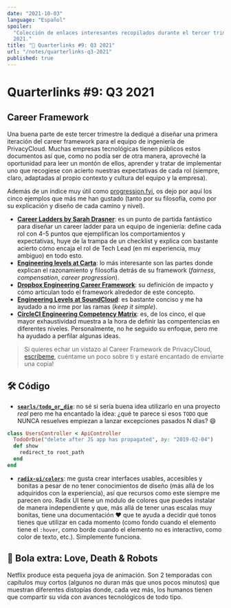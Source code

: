 ```yaml
---
date: "2021-10-03"
language: "Español"
spoiler:
  "Colección de enlaces interesantes recopilados durante el tercer trimestre de
  2021."
title: "🔗 Quarterlinks #9: Q3 2021"
url: "/notes/quarterlinks-q3-2021"
published: true
---
```


# Quarterlinks #9: Q3 2021

## Career Framework

Una buena parte de este tercer trimestre la dediqué a diseñar una primera
iteración del career framework para el equipo de ingeniería de PrivacyCloud.
Muchas empresas tecnológicas tienen públicos estos documentos así que, como no
podía ser de otra manera, aproveché la oportunidad para leer un montón de ellos,
aprender y tratar de implementar uno que recogiese con acierto nuestras
expectativas de cada rol (siempre, claro, adaptadas al propio contexto y cultura
del equipo y la empresa).

Además de un índice muy útil como [progression.fyi][progression.fyi], os dejo
por aquí los cinco ejemplos que más me han gustado (tanto por su filosofía, como
por su explicación y diseño de cada camino y nivel).

- **[Career Ladders by Sarah Drasner][career-ladders]**: es un punto de partida
  fantástico para diseñar un career ladder para un equipo de ingeniería: define
  cada rol con 4-5 puntos que ejemplifican los comportamientos y expectativas,
  huye de la trampa de un checklist y explica con bastante acierto cómo encaja
  el rol de Tech Lead (en mi experiencia, muy ambiguo) en todo esto.
- **[Engineering levels at Carta][carta]**: lo más interesante son las partes
  donde explican el razonamiento y filosofía detrás de su framework (_fairness_,
  _compensation_, _career progression_).
- **[Dropbox Engineering Career Framework][dropbox]**: su definición de impacto
  y cómo articulan todo el framework alrededor de este concepto.
- **[Engineering Levels at SoundCloud][soundcloud]**: es bastante conciso y me
  ha ayudado a no irme por las ramas (_keep it simple_).
- **[CircleCI Engineering Competency Matrix][circleci]**: es, de los cinco, el
  que mayor exhaustividad muestra a la hora de definir las compentencias en
  diferentes niveles. Personalmente, no he seguido su enfoque, pero me ha
  ayudado a perfilar algunas ideas.

> Si quieres echar un vistazo al Career Framework de PrivacyCloud,
> [escríbeme](mailto:sergio@codecoolture.com), cuéntame un poco sobre ti y
> estaré encantado de enviarte una copia!

## 🛠 Código

- **[`searls/todo_or_die`][todo]**: no sé si sería buena idea utilizarlo en una
  proyecto _real_ pero me ha encantado la idea: ¿qué te parece si esos `TODO`
  que NUNCA resuelves empiezan a lanzar excepciones pasados N días? 😄

```ruby
class UsersController < ApiController
  TodoOrDie("delete after JS app has propagated", by: "2019-02-04")
  def show
    redirect_to root_path
  end
end
```

- **[`radix-ui/colors`][radix]**: me gusta crear interfaces usables, accesibles
  y bonitas a pesar de no tener conocimientos de diseño (más allá de los
  adquiridos con la experiencia), así que recursos como este siempre me parecen
  oro. Radix UI tiene un módulo de colores que puedes instalar de manera
  independiente y que, más allá de tener unas escalas muy bonitas, tiene una
  documentación ❤️ que te ayuda a decidir qué tonos tienes que utilizar en cada
  momento (como fondo cuando el elemento tiene el `:hover`, como borde cuando el
  elemento no es interactivo, como color de texto, etc.). Simplemente funciona.

## 🎱 Bola extra: Love, Death & Robots

Netflix produce esta pequeña joya de animación. Son 2 temporadas con capítulos
muy cortos (algunos no duran más que unos pocos minutos) que muestran diferentes
distopías donde, cada vez más, los humanos tienen que compartir su vida con
avances tecnológicos de todo tipo.

[progression.fyi]: https://www.progression.fyi/
[carta]:
  https://medium.com/building-carta/engineering-levels-at-carta-d33db2a55a20
[dropbox]: https://dropbox.github.io/dbx-career-framework/
[soundcloud]: https://developers.soundcloud.com/blog/engineering-levels
[circleci]:
  https://docs.google.com/spreadsheets/d/131XZCEb8LoXqy79WWrhCX4sBnGhCM1nAIz4feFZJsEo/edit#gid=0
[career-ladders]: https://career-ladders.dev/
[todo]: https://github.com/searls/todo_or_die
[radix]: https://github.com/radix-ui/colors

